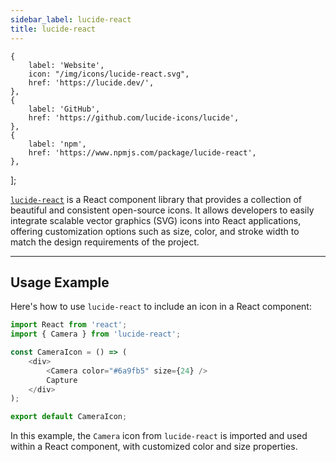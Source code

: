 ```yaml
---
sidebar_label: lucide-react
title: lucide-react
---
```



    {
        label: 'Website',
        icon: "/img/icons/lucide-react.svg",
        href: 'https://lucide.dev/',
    },
    {
        label: 'GitHub',
        href: 'https://github.com/lucide-icons/lucide',
    },
    {
        label: 'npm',
        href: 'https://www.npmjs.com/package/lucide-react',
    },
];

<ToolTags toolName="lucide-react" />

<ToolLinks links={links} />

[`lucide-react`](https://lucide.dev/guide/packages/lucide-react) is a React component library that provides a collection of beautiful and consistent open-source icons. It allows developers to easily integrate scalable vector graphics (SVG) icons into React applications, offering customization options such as size, color, and stroke width to match the design requirements of the project.

---

## Usage Example

Here's how to use `lucide-react` to include an icon in a React component:

```javascript
import React from 'react';
import { Camera } from 'lucide-react';

const CameraIcon = () => (
    <div>
        <Camera color="#6a9fb5" size={24} />
        Capture
    </div>
);

export default CameraIcon;
```

In this example, the `Camera` icon from `lucide-react` is imported and used within a React component, with customized color and size properties.
